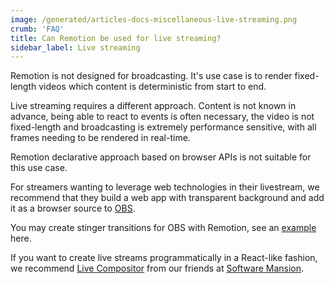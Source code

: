 ```yaml
---
image: /generated/articles-docs-miscellaneous-live-streaming.png
crumb: 'FAQ'
title: Can Remotion be used for live streaming?
sidebar_label: Live streaming
---
```


Remotion is not designed for broadcasting. It's use case is to render fixed-length videos which content is deterministic from start to end.

Live streaming requires a different approach. Content is not known in advance, being able to react to events is often necessary, the video is not fixed-length and broadcasting is extremely performance sensitive, with all frames needing to be rendered in real-time.

Remotion declarative approach based on browser APIs is not suitable for this use case.

For streamers wanting to leverage web technologies in their livestream, we recommend that they build a web app with transparent background and add it as a browser source to [OBS](https://obsproject.com/).

You may create stinger transitions for OBS with Remotion, see an [example](https://github.com/JonnyBurger/ledevevent-stinger) here.

If you want to create live streams programmatically in a React-like fashion, we recommend [Live Compositor](https://compositor.live/) from our friends at [Software Mansion](https://swmansion.com/).
